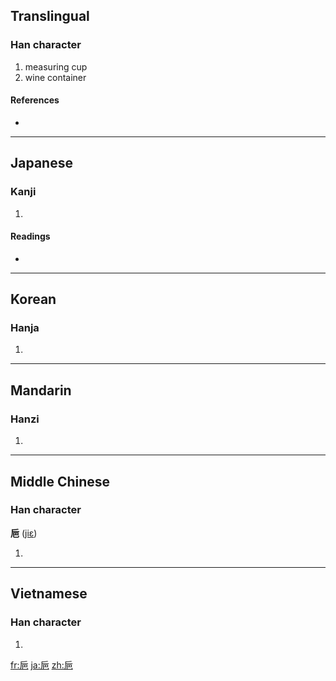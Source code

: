 {{also|卮}}
==Translingual==

===Han character===
{{Han char|rn=49|rad=己|as=04|sn=7|four=|canj=竹一日山 (HMAU)}}

# measuring cup
# wine container

====References====
* {{Han ref|kx=0327.040|dkj=08751|dj=0631.070|hdz=10069.270|uh=5DF5|ud=24053}}

----

==Japanese==

===Kanji===
{{ja-kanji|grade=|rs=己04}}

# {{defn|Japanese}}

====Readings====
* {{ja-readings|on=[[し]] (shi)|kun=[[さかずき]] (sakazuki)}}

----

==Korean==

===Hanja===
{{ko-hanja|hangeul=치|rv=chi|mr=ch'i}}

# {{defn|Korean|sort=己04}}

----

==Mandarin==

===Hanzi===
{{cmn-hanzi|pin=[[zhī]] ([[zhi1]])|wg=chih<sup>1</sup>}}

# {{defn|Mandarin|sort=己04}}

----

==Middle Chinese==

===Han character===
'''巵''' ([[jiɛ]])

# {{defn|Middle Chinese|sort=己04}}

----

==Vietnamese==

===Han character===
{{vi-hantu|[[chi]]|rs=己04}}

# {{defn|Vietnamese|sort=己04}}

[[fr:巵]]
[[ja:巵]]
[[zh:巵]]